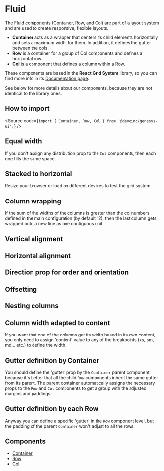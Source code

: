 

<Meta title="Components/Layout/Fluid" />

# Fluid

The Fluid components (Container, Row, and Col) are part of a layout system and
are used to create responsive, flexible layouts.

- **Container** acts as a wrapper that centers its child elements horizontally and
  sets a maximum width for them. In addition, it defines the gutter between the
  cols.
- **Row** is a container for a group of Col components and defines a horizontal row.
- **Col** is a component that defines a column within a Row.

These components are based in the **React Grid System** library, so you can find
more info in its [Documentation page](https://sealninja.github.io/react-grid-system/).

See below for more details about our components, because they are not identical
to the library ones.

## How to import

<Source code={`import { Container, Row, Col } from '@devoinc/genesys-ui';`} />

## Equal width

If you don't assign any distribution prop to the `Col` components, then each one
fills the same space.

<Canvas of={CasesStories.EqualWidth} />

## Stacked to horizontal

Resize your browser or load on different devices to test the grid system.

<Canvas of={CasesStories.Stacked} />

## Column wrapping

If the sum of the widths of the columns is greater than the col numbers defined
in the main configuration (by default 12), then the last column gets wrapped
onto a new line as one contiguous unit.

<Canvas of={CasesStories.ColumnWrapping} />

## Vertical alignment

<Canvas of={CasesStories.VerticalAlignment} />

## Horizontal alignment

<Canvas of={CasesStories.HorizontalAlignment} />

## Direction prop for order and orientation

<Canvas of={CasesStories.Order} />

## Offsetting

<Canvas of={CasesStories.Offsetting} />

## Nesting columns

<Canvas of={CasesStories.NestingColumns} />

## Column width adapted to content

If you want that one of the columns get its width based in its own content, you
only need to assign 'content' value to any of the breakpoints (xs, sm, md...
etc.) to define the width.

<Canvas of={CasesStories.AdaptedContent} />

## Gutter definition by Container

You should define the 'gutter' prop by the `Container` parent component, because
it's better that all the child `Row` components inherit the same gutter from its
parent. The parent container automatically assigns the necessary props to the
`Row` and `Col` components to get a group with the adjusted margins and
paddings.

<Canvas of={CasesStories.GutterDefinition} />

## Gutter definition by each Row

Anyway you can define a specific 'gutter' in the `Row` component level, but the
padding of the parent `Container` won't adjust to all the rows.

<Canvas of={CasesStories.GutterDefinitionByRow} />

## Components

- [Container](?path=/docs/components-layout-fluid-container--overview)
- [Row](?path=/docs/components-layout-fluid-row--overview)
- [Col](?path=/docs/components-layout-fluid-col--overview)
